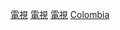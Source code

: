 {{Commonscat|Television of Colombia}}

[[Category:哥倫比亞娛樂|電視]]
[[Category:哥伦比亚媒体|電視]]
[[Category:哥伦比亚媒體|電視]]
[[Category:各國電視|Colombia]]